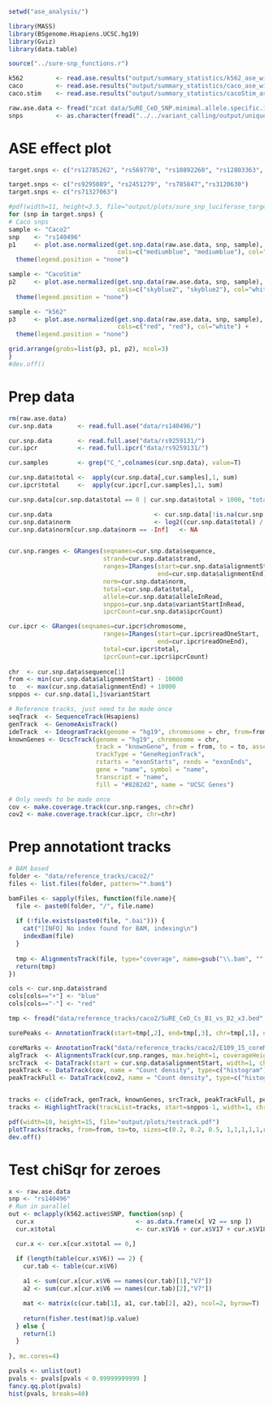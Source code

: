 ```r
setwd("ase_analysis/")

library(MASS)
library(BSgenome.Hsapiens.UCSC.hg19)
library(Gviz)
library(data.table)

source("../sure-snp_functions.r")

k562         <- read.ase.results("output/summary_statistics/k562_ase_wilcox_overlapped_with_peaks_x3.assoc")
caco         <- read.ase.results("output/summary_statistics/caco_ase_wilcox_overlapped_with_peaks_x3.assoc")
caco.stim    <- read.ase.results("output/summary_statistics/cacoStim_ase_wilcox_overlapped_with_peaks_x3.assoc")

raw.ase.data <- fread("zcat data/SuRE_CeD_SNP.minimal.allele.specific.ipcr.gz", header=F, sep="\t") 
snps         <- as.character(fread("../../variant_calling/output/unique_snps.txt", data.table=F, sep="\t", header=F)[,1])
```

# ASE effect plot
```r
target.snps <- c("rs12785262", "rs569770", "rs10892260", "rs12803363", "rs11216969", "rs6589677", "rs11072502", "rs11072504", "rs11072505", "rs11072506", "rs12903896", "rs11857376", "rs2301249", "rs140496", "rs140490", "rs2298429", "rs2888524", "rs2888523", "rs55763051", "rs116108798", "rs9277334", "rs60461436", "rs59423236", "rs56348503", "rs114620642", "rs73738027", "rs73738026", "rs73738024", "rs80087810", "rs55950816", "rs59342333", "rs11854147", "rs117825643", "rs10892260")

target.snps <- c("rs9295089", "rs2451279", "rs785847","rs3120630")
target.snps <- c("rs71327063")

#pdf(width=11, height=3.5, file="output/plots/sure_snp_luciferase_target_region_ase.pdf")
for (snp in target.snps) {
# Caco snps
sample <- "Caco2"
snp    <- "rs140496"
p1     <- plot.ase.normalized(get.snp.data(raw.ase.data, snp, sample),
                              cols=c("mediumblue", "mediumblue"), col="white") +
  theme(legend.position = "none")

sample <- "CacoStim"
p2     <- plot.ase.normalized(get.snp.data(raw.ase.data, snp, sample),
                              cols=c("skyblue2", "skyblue2"), col="white") +
  theme(legend.position = "none")

sample <- "k562"
p3     <- plot.ase.normalized(get.snp.data(raw.ase.data, snp, sample),
                              cols=c("red", "red"), col="white") +
  theme(legend.position = "none")

grid.arrange(grobs=list(p3, p1, p2), ncol=3)
}
#dev.off()
```

# Prep data
```r
rm(raw.ase.data)
cur.snp.data       <- read.full.ase("data/rs140496/")

cur.snp.data       <- read.full.ase("data/rs9259131/")
cur.ipcr           <- read.full.ipcr("data/rs9259131/")

cur.samples        <- grep("C_",colnames(cur.snp.data), value=T)

cur.snp.data$total <-  apply(cur.snp.data[,cur.samples],1, sum)
cur.ipcr$total     <-  apply(cur.ipcr[,cur.samples],1, sum)

cur.snp.data[cur.snp.data$total == 0 | cur.snp.data$total > 1000, "total"] <- NA

cur.snp.data                            <- cur.snp.data[!is.na(cur.snp.data$total),]
cur.snp.data$norm                       <- log2((cur.snp.data$total) / cur.snp.data$ipcrCount)
cur.snp.data$norm[cur.snp.data$norm == -Inf]   <- NA


cur.snp.ranges <- GRanges(seqnames=cur.snp.data$sequence,
                          strand=cur.snp.data$strand,
                          ranges=IRanges(start=cur.snp.data$alignmentStart,
                                         end=cur.snp.data$alignmentEnd),
                          norm=cur.snp.data$norm,
                          total=cur.snp.data$total,
                          allele=cur.snp.data$alleleInRead,
                          snppos=cur.snp.data$variantStartInRead,
                          ipcrCount=cur.snp.data$ipcrCount)

cur.ipcr <- GRanges(seqnames=cur.ipcr$chromosome,
                          ranges=IRanges(start=cur.ipcr$readOneStart,
                                         end=cur.ipcr$readOneEnd),
                          total=cur.ipcr$total,
                          ipcrCount=cur.ipcr$ipcrCount)
  
chr  <- cur.snp.data$sequence[1]
from <- min(cur.snp.data$alignmentStart) - 10000
to   <- max(cur.snp.data$alignmentEnd) + 10000
snppos <- cur.snp.data[1,]$variantStart

# Reference tracks, just need to be made once
seqTrack  <- SequenceTrack(Hsapiens)
genTrack  <- GenomeAxisTrack()
ideTrack  <- IdeogramTrack(genome = "hg19", chromosome = chr, from=from, to=to)
knownGenes <- UcscTrack(genome = "hg19", chromosome = chr, 
                        track = "knownGene", from = from, to = to, assembly="hg19",
                        trackType = "GeneRegionTrack", 
                        rstarts = "exonStarts", rends = "exonEnds", 
                        gene = "name", symbol = "name", 
                        transcript = "name", 
                        fill = "#8282d2", name = "UCSC Genes")

# Only needs to be made once
cov <- make.coverage.track(cur.snp.ranges, chr=chr)
cov2 <- make.coverage.track(cur.ipcr, chr=chr)

```

# Prep annotationt tracks
```r
# BAM based
folder <- "data/reference_tracks/caco2/"
files <- list.files(folder, pattern="*.bam$")

bamFiles <- sapply(files, function(file.name){
  file <- paste0(folder, "/", file.name)
  
  if (!file.exists(paste0(file, ".bai"))) {
    cat("[INFO] No index found for BAM, indexing\n")
    indexBam(file)
  }
  
  tmp <- AlignmentsTrack(file, type="coverage", name=gsub("\\.bam", "", file.name))
  return(tmp)
})
```

```r
cols <- cur.snp.data$strand
cols[cols=="+"] <- "blue"
cols[cols=="-"] <- "red"

tmp <- fread("data/reference_tracks/caco2/SuRE_CeD_Cs_B1_vs_B2_x3.bed", data.table=F)

surePeaks <- AnnotationTrack(start=tmp[,2], end=tmp[,3], chr=tmp[,1], name="CoreMarks")

coreMarks <- AnnotationTrack("data/reference_tracks/caco2/E109_15_coreMarks_mnemonics.bed.gz", name="CoreMarks")
algTrack  <- AlignmentsTrack(cur.snp.ranges, max.height=1, coverageHeight = 0.08)
srcTrack  <- DataTrack(start = cur.snp.data$alignmentStart, width=1, chromosome = chr, name = "SuRE-score", type=c("p","smooth"), genome="hg19", data=cur.snp.data$norm, strand="+", col=cols)
peakTrack <- DataTrack(cov, name = "Count density", type=c("histogram"), genome="hg19", strand="+", data=cov$score)
peakTrackFull <- DataTrack(cov2, name = "Count density", type=c("histogram"), genome="hg19", strand="+", data=cov2$score)


tracks <- c(ideTrack, genTrack, knownGenes, srcTrack, peakTrackFull, peakTrack, surePeaks, coreMarks, bamFiles, seqTrack)
tracks <- HighlightTrack(trackList=tracks, start=snppos-1, width=1, chromosome=chr)

pdf(width=10, height=15, file="output/plots/testrack.pdf")
plotTracks(tracks, from=from, to=to, sizes=c(0.2, 0.2, 0.5, 1,1,1,1,1,rep(1, length(bamFiles)),0.1))
dev.off()
```


# Test chiSqr for zeroes
```r
x <- raw.ase.data
snp <- "rs140496"
# Run in parallel
out <- mclapply(k562.active$SNP, function(snp) {
  cur.x                            <- as.data.frame(x[ V2 == snp ])
  cur.x$total                      <- cur.x$V16 + cur.x$V17 + cur.x$V18 + cur.x$V19

  cur.x <- cur.x[cur.x$total == 0,]

  if (length(table(cur.x$V6)) == 2) {
    cur.tab <- table(cur.x$V6)
    
    a1 <- sum(cur.x[cur.x$V6 == names(cur.tab)[1],"V7"])
    a2 <- sum(cur.x[cur.x$V6 == names(cur.tab)[2],"V7"])

    mat <- matrix(c(cur.tab[1], a1, cur.tab[2], a2), ncol=2, byrow=T)
    
    return(fisher.test(mat)$p.value)
  } else {
    return(1)
  }
    
}, mc.cores=4)

pvals <- unlist(out)
pvals <- pvals[pvals < 0.99999999999 ]
fancy.qq.plot(pvals)
hist(pvals, breaks=40)
```

